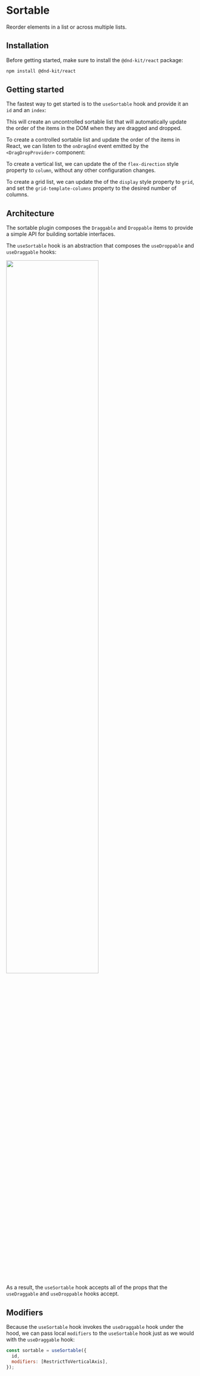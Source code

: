 
# Sortable

Reorder elements in a list or across multiple lists.

<Preview of={Demo} hero />

## Installation

Before getting started, make sure to install the `@dnd-kit/react` package:

```bash
npm install @dnd-kit/react
```

## Getting started

The fastest way to get started is to the `useSortable` hook and provide it an `id` and an `index`:
<Preview code={UncontrolledExampleSource}>
  <UncontrolledExample />
</Preview>

This will create an uncontrolled sortable list that will automatically update the order of the items in the DOM when they are dragged and dropped.

To create a controlled sortable list and update the order of the items in React, we can listen to the `onDragEnd` event emitted by the `<DragDropProvider>` component:
<Preview code={ControlledExampleSource}>
  <Example />
</Preview>

To create a vertical list, we can update the of the `flex-direction` style property to `column`, without any other configuration changes.

<Preview>
  <Example style={{display: 'inline-flex', flexDirection: 'column', gap: 20}} />
</Preview>

To create a grid list, we can update the of the `display` style property to `grid`, and set the `grid-template-columns` property to the desired number of columns.

<Preview>
  <Example
    style={{
      display: 'grid',
      gridTemplateColumns: 'repeat(2, 150px)',
      gridAutoRows: '150px',
      gap: 20,
    }}
  />
</Preview>

## Architecture

The sortable plugin composes the `Draggable` and `Droppable` items to provide a simple API for building sortable interfaces.

The `useSortable` hook is an abstraction that composes the `useDroppable` and `useDraggable` hooks:

<img src={image} width="70%" />

As a result, the `useSortable` hook accepts all of the props that the `useDraggable` and `useDroppable` hooks accept.

## Modifiers

Because the `useSortable` hook invokes the `useDraggable` hook under the hood, we can pass local `modifiers` to the `useSortable` hook just as we would with the `useDraggable` hook:

```jsx
const sortable = useSortable({
  id,
  modifiers: [RestrictToVerticalAxis],
});
```
